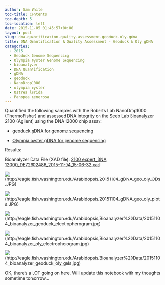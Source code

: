 ```yaml
---
author: Sam White
toc-title: Contents
toc-depth: 5
toc-location: left
date: 2015-11-05 01:45:57+00:00
layout: post
slug: dna-quantification-quality-assessment-geoduck-oly-gdna
title: DNA Quantification & Quality Assessment - Geoduck & Oly gDNA
categories:
  - 2015
  - Geoduck Genome Sequencing
  - Olympia Oyster Genome Sequencing
  - bioanalyzer
  - DNA Quantification
  - gDNA
  - geoduck
  - NanoDrop1000
  - olympia oyster
  - Ostrea lurida
  - Panopea generosa
---
```


Quantified the following samples with the Roberts Lab NanoDrop1000 (ThermoFisher) and assessed DNA integrity on the Seeb Lab Bioanalyzer 2100 (Agilent) using the DNA 12000 chip assay:




    
  * [geoduck gDNA for genome sequencing](../2015-10-30-dna-isolation-geoduck-olympia-oyster-2/index.qmd)

    
  * [Olympia oyster gDNA for genome sequencing](../2015-10-30-dna-isolation-geoduck-olympia-oyster-2/index.qmd)



Results:

Bioanalyzer Data File (XAD file): [2100 expert_DNA 12000_DE72902486_2015-11-04_15-06-32.xad](https://eagle.fish.washington.edu/Arabidopsis/Bioanalyzer%20Data/2100%20expert_DNA%2012000_DE72902486_2015-11-04_15-06-32.xad)

![](https://eagle.fish.washington.edu/Arabidopsis/20151104_gDNA_geo_oly_ODs.JPG)(http://eagle.fish.washington.edu/Arabidopsis/20151104_gDNA_geo_oly_ODs.JPG)

![](https://eagle.fish.washington.edu/Arabidopsis/20151104_gDNA_geo_oly_plots.JPG)(http://eagle.fish.washington.edu/Arabidopsis/20151104_gDNA_geo_oly_plots.JPG)

![](https://eagle.fish.washington.edu/Arabidopsis/Bioanalyzer%20Data/20151104_bioanalyzer_geoduck_electropherogram.jpg)(http://eagle.fish.washington.edu/Arabidopsis/Bioanalyzer%20Data/20151104_bioanalyzer_geoduck_electropherogram.jpg)

![](https://eagle.fish.washington.edu/Arabidopsis/Bioanalyzer%20Data/20151104_bioanalyzer_oly_electropherogram.jpg)(http://eagle.fish.washington.edu/Arabidopsis/Bioanalyzer%20Data/20151104_bioanalyzer_oly_electropherogram.jpg)

![](https://eagle.fish.washington.edu/Arabidopsis/Bioanalyzer%20Data/20151104_bioanalyzer_geoduck_oly_gels.jpg)(http://eagle.fish.washington.edu/Arabidopsis/Bioanalyzer%20Data/20151104_bioanalyzer_geoduck_oly_gels.jpg)



OK, there's a LOT going on here. Will update this notebook with my thoughts sometime tomorrow...


